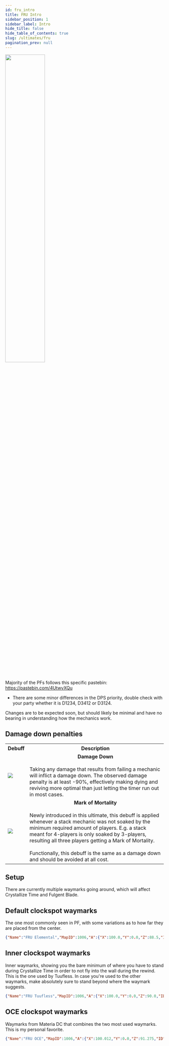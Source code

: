 ```yaml
---
id: fru_intro
title: FRU Intro
sidebar_position: 1
sidebar_label: Intro
hide_title: false
hide_table_of_contents: true
slug: /ultimates/fru
pagination_prev: null
---
```



<img src={banner} width='50%' />
<br /><br />

Majority of the PFs follows this specific pastebin: https://pastebin.com/4UtwvXQu
- There are some minor differences in the DPS priority, double check with your party whether it is D1234, D3412 or D3124.

Changes are to be expected soon, but should likely be minimal and have no bearing in understanding how the mechanics work.


## Damage down penalties

<table width='80%'>
    <tr>
        <th>Debuff</th>
        <th>Description</th>
    </tr>
    <tr>
        <td><img src={damage_down_icon_hr} /></td>
        <td><center><strong>Damage Down</strong></center><br />Taking any damage that results from failing a mechanic will inflict a damage down. The observed damage penalty is at least -90%, effectively making dying and reviving more optimal than just letting the timer run out in most cases.</td>
    </tr>
    <tr>
        <td><img src={mark_of_mortality_1_icon_hr} /></td>
        <td><center><strong>Mark of Mortality</strong></center><br />Newly introduced in this ultimate, this debuff is applied whenever a stack mechanic was not soaked by the minimum required amount of players. E.g. a stack meant for 4-players is only soaked by 3-players, resulting all three players getting a Mark of Mortality.<br /><br />Functionally, this debuff is the same as a damage down and should be avoided at all cost.</td>
    </tr>
</table>

## Setup

There are currently multiple waymarks going around, which will affect Crystallize Time and Fulgent Blade.

<Tabs>

<TabItem value="Default clockspot waymarks" label="Default clockspot waymarks" default>

## Default clockspot waymarks
The one most commonly seen in PF, with some variations as to how far they are placed from the center.

```json
{"Name":"FRU Elemental","MapID":1006,"A":{"X":100.0,"Y":0.0,"Z":88.5,"ID":0,"Active":true},"B":{"X":111.5,"Y":0.0,"Z":100.0,"ID":1,"Active":true},"C":{"X":100.0,"Y":0.0,"Z":111.5,"ID":2,"Active":true},"D":{"X":88.5,"Y":0.0,"Z":100.0,"ID":3,"Active":true},"One":{"X":91.5,"Y":0.0,"Z":91.5,"ID":4,"Active":true},"Two":{"X":108.5,"Y":0.0,"Z":91.5,"ID":5,"Active":true},"Three":{"X":108.5,"Y":0.0,"Z":108.5,"ID":6,"Active":true},"Four":{"X":91.5,"Y":0.0,"Z":108.5,"ID":7,"Active":true}}
```
<KittenAsset path='fru/fru_waymark3.png' wrapper='div' />

</TabItem>

<TabItem value="Inner clockspot waymarks (Tuufless)" label="Inner clockspot waymarks (Tuufless)">

## Inner clockspot waymarks
Inner waymarks, showing you the bare minimum of where you have to stand during Crystallize Time in order to not fly into the wall during the rewind. This is the one used by Tuufless. In case you're used to the other waymarks, make absolutely sure to stand beyond where the waymark suggests.

```json
{"Name":"FRU Tuufless","MapID":1006,"A":{"X":100.0,"Y":0.0,"Z":90.0,"ID":0,"Active":true},"B":{"X":110.0,"Y":0.0,"Z":100.0,"ID":1,"Active":true},"C":{"X":100.0,"Y":0.0,"Z":110.0,"ID":2,"Active":true},"D":{"X":90.0,"Y":0.0,"Z":100.0,"ID":3,"Active":true},"One":{"X":92.929,"Y":0.0,"Z":92.929,"ID":4,"Active":true},"Two":{"X":107.071,"Y":0.0,"Z":92.929,"ID":5,"Active":true},"Three":{"X":107.071,"Y":0.0,"Z":107.071,"ID":6,"Active":true},"Four":{"X":92.929,"Y":0.0,"Z":107.071,"ID":7,"Active":true}}
```
<KittenAsset path='fru/fru_waymark2.png' wrapper='div' />


</TabItem>

<TabItem value="OCE clockspot waymarks" label="OCE waymarks">

## OCE clockspot waymarks
Waymarks from Materia DC that combines the two most used waymarks. This is my personal favorite.

```json
{"Name":"FRU OCE","MapID":1006,"A":{"X":100.012,"Y":0.0,"Z":91.275,"ID":0,"Active":true},"B":{"X":108.293,"Y":0.0,"Z":100.026,"ID":1,"Active":true},"C":{"X":99.964,"Y":0.0,"Z":108.349,"ID":2,"Active":true},"D":{"X":91.969,"Y":0.0,"Z":99.987,"ID":3,"Active":true},"One":{"X":90.977,"Y":0.0,"Z":90.679,"ID":4,"Active":true},"Two":{"X":109.154,"Y":0.0,"Z":90.916,"ID":5,"Active":true},"Three":{"X":109.042,"Y":0.0,"Z":108.973,"ID":6,"Active":true},"Four":{"X":90.987,"Y":0.0,"Z":108.899,"ID":7,"Active":true}}
```
<KittenAsset path='fru/fru_waymark1.png' wrapper='div' />

</TabItem>

</Tabs>